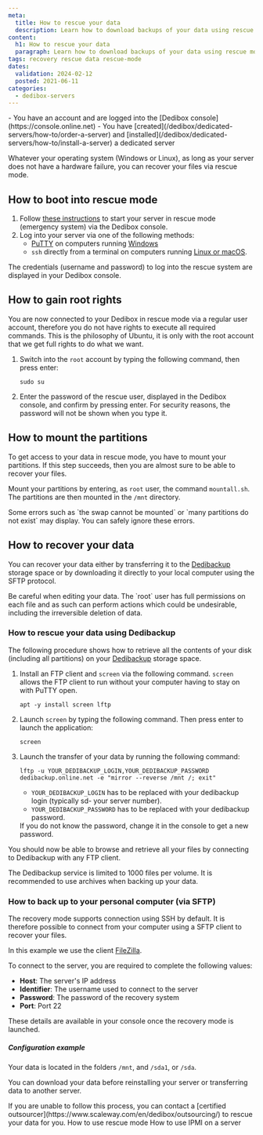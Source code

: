 ```yaml
---
meta:
  title: How to rescue your data
  description: Learn how to download backups of your data using rescue mode.
content:
  h1: How to rescue your data
  paragraph: Learn how to download backups of your data using rescue mode.
tags: recovery rescue data rescue-mode
dates:
  validation: 2024-02-12
  posted: 2021-06-11
categories:
  - dedibox-servers
---
```


<Message type="requirement">
  - You have an account and are logged into the [Dedibox console](https://console.online.net)
  - You have [created](/dedibox/dedicated-servers/how-to/order-a-server) and [installed](/dedibox/dedicated-servers/how-to/install-a-server) a dedicated server
</Message>

Whatever your operating system (Windows or Linux), as long as your server does not have a hardware failure, you can recover your files via rescue mode.

## How to boot into rescue mode

1. Follow [these instructions](/dedibox/dedicated-servers/how-to/use-rescue-mode) to start your server in rescue mode (emergency system) via the Dedibox console.
2. Log into your server via one of the following methods:
   * [PuTTY](http://the.earth.li/~sgtatham/putty/latest/x86/putty.exe) on computers running [Windows](/dedibox/dedicated-servers/how-to/connect-to-server/#from-windows)
   * `ssh` directly from a terminal on computers running [Linux or macOS](/dedibox/dedicated-servers/how-to/connect-to-server/#from-osx-(mac)-and-linux).

<Message type="tip">
  The credentials (username and password) to log into the rescue system are displayed in your Dedibox console.
</Message>

## How to gain root rights

You are now connected to your Dedibox in rescue mode via a regular user account, therefore you do not have rights to execute all required commands.
This is the philosophy of Ubuntu, it is only with the root account that we get full rights to do what we want.

1. Switch into the `root` account by typing the following command, then press enter:
    ```
    sudo su
    ```
2. Enter the password of the rescue user, displayed in the Dedibox console, and confirm by pressing enter.
    <Message type="tip">
      For security reasons, the password will not be shown when you type it.
    </Message>

## How to mount the partitions

To get access to your data in rescue mode, you have to mount your partitions.
If this step succeeds, then you are almost sure to be able to recover your files.

Mount your partitions by entering, as `root` user, the command `mountall.sh`.
The partitions are then mounted in the `/mnt` directory.

<Message type="note">
  Some errors such as `the swap cannot be mounted` or `many partitions do not exist` may display. You can safely ignore these errors.
</Message> 

## How to recover your data

You can recover your data either by transferring it to the [Dedibackup](https://www.scaleway.com/en/dedibox/storage/) storage space or by downloading it directly to your local computer using the SFTP protocol.

<Message type="important">
  Be careful when editing your data. The `root` user has full permissions on each file and as such can perform actions which could be undesirable, including the irreversible deletion of data.
</Message>

###  How to rescue your data using Dedibackup

The following procedure shows how to retrieve all the contents of your disk (including all partitions) on your [Dedibackup](https://www.scaleway.com/en/dedibox/storage/) storage space.

1. Install an FTP client and `screen` via the following command. `screen` allows the FTP client to run without your computer having to stay on with PuTTY open.
    ```
    apt -y install screen lftp
    ```
2. Launch `screen` by typing the following command. Then press enter to launch the application:
    ```
    screen
    ```
3. Launch the transfer of your data by running the following command:
    ```
    lftp -u YOUR_DEDIBACKUP_LOGIN,YOUR_DEDIBACKUP_PASSWORD dedibackup.online.net -e "mirror --reverse /mnt /; exit"
    ```

    * `YOUR_DEDIBACKUP_LOGIN` has to be replaced with your dedibackup login (typically sd- your server number).
    * `YOUR_DEDIBACKUP_PASSWORD` has to be replaced with your dedibackup password.

    <Message type="tip">
      If you do not know the password, change it in the console to get a new password.
    </Message>

You should now be able to browse and retrieve all your files by connecting to Dedibackup with any FTP client.

<Message type="tip">
  The Dedibackup service is limited to 1000 files per volume. It is recommended to use archives when backing up your data.
</Message>


### How to back up to your personal computer (via SFTP)

The recovery mode supports connection using SSH by default. It is therefore possible to connect from your computer using a SFTP client to recover your files.

In this example we use the client [FileZilla](https://filezilla-project.org/).

To connect to the server, you are required to complete the following values:

*  **Host**: The server's IP address
*  **Identifier**: The username used to connect to the server
*  **Password**: The password of the recovery system
*  **Port**: Port 22

<Message type="tip">
  These details are available in your console once the recovery mode is launched.
</Message>

##### Configuration example

<Lightbox src="sftp.webp" />

Your data is located in the folders `/mnt`, and `/sda1`, or `/sda`.

You can download your data before reinstalling your server or transferring data to another server.

<Message type="tip">
  If you are unable to follow this process, you can contact a [certified outsourcer](https://www.scaleway.com/en/dedibox/outsourcing/) to rescue your data for you.
</Message>


<Navigation title="See also">
  <PreviousButton to="/dedibox/dedicated-servers/how-to/use-rescue-mode/">How to use rescue mode</PreviousButton>
  <NextButton to="/dedibox/dedicated-servers/how-to/use-ipmi-on-server/">How to use IPMI on a server</NextButton>
</Navigation>